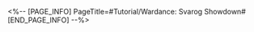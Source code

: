 <%-- [PAGE_INFO]
PageTitle=#Tutorial/Wardance: Svarog Showdown#
[END_PAGE_INFO] --%>
{{Tutorial
|sort      = 818601
|title     = Wardance: Svarog Showdown
|subtitle  = 
|type      = 
|about     = 
|image1    = Tutorial Wardance Svarog Showdown 1.png{{subst:void|<!--$UPLOAD:<<SpriteOutput/TutorialPic/TutorialPage_818601.png>-<Tutorial Wardance Svarog Showdown 1.png>-<Tutorial Files>>-->}}
|text1     = After ally targets perform {{Color|h|nobold=1|consecutive actions}}, triggers {{Color|h|nobold=1|Highlights}} and gains a massive amount of Vibes.
|image2    = Tutorial Wardance Svarog Showdown 2.png{{subst:void|<!--$UPLOAD:<<SpriteOutput/TutorialPic/TutorialPage_818602.png>-<Tutorial Wardance Svarog Showdown 2.png>-<Tutorial Files>>-->}}
|text2     = The {{Color|h|nobold=1|more}} consecutive actions allies take, the more Vibes gained, and allies' Ultimate DMG is increased.<br />Prioritize {{Color|h|nobold=1|defeating enemy summons}} to block enemy actions and maintain ally consecutive actions.
|image3    = Tutorial Wardance Svarog Showdown 3.png{{subst:void|<!--$UPLOAD:<<SpriteOutput/TutorialPic/TutorialPage_818003.png>-<Tutorial Wardance Svarog Showdown 3.png>-<Tutorial Files>>-->}}
|text3     = When your team's Vibes reach the maximum limit in the match, your team will enter the {{Color|h|nobold=1|"Super Hype"}} state.<br />In this state, your opponent will be {{Color|h|nobold=1|Weakness Broken}}, and the DMG they take will increase by {{Color|h|nobold=1|400%}}.
}}